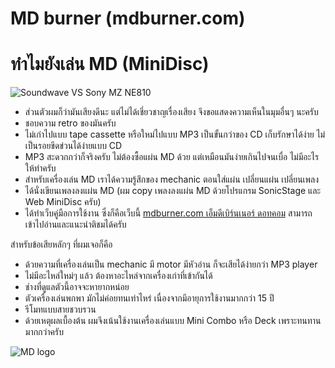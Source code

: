 # MD burner (mdburner.com)

# ทำไมยังเล่น MD (MiniDisc)

![Soundwave VS Sony MZ NE810](/images/soundwave-vs-ne810.png)

- ส่วนตัวผมก็ว่ามันเสียงดีนะ แต่ไม่ได้เชี่ยวชาญเรื่องเสียง จึงขอแสดงความเห็นในมุมอื่นๆ นะครับ
- ชอบความ retro ของมันครับ
- ไม่เก่าไปแบบ tape cassette หรือใหม่ไปแบบ MP3 เป็นขั้นกว่าของ CD เก็บรักษาได้ง่าย ไม่เป็นรอยขีดข่วนได้ง่ายแบบ CD
- MP3 สะดวกกว่าก็จริงครับ ไม่ต้องซื้อแผ่น MD ด้วย แต่เหมือนมันง่ายเกินไปจนเบื่อ ไม่มีอะไรให้ทำครับ
- สำหรับเครื่องเล่น MD เราได้ความรู้สึกของ mechanic ตอนใส่แผ่น เปลี่ยนแผ่น เปลี่ยนเพลง
- ได้นั่งเขียนเพลงลงแผ่น MD (ผม copy เพลงลงแผ่น MD ด้วยโปรแกรม SonicStage และ Web MiniDisc ครับ)
- ได้ทำเว็บคู่มือการใช้งาน ซึ่งก็คือเว็บนี้ [mdburner.com เอ็มดีเบิร์นเนอร์ ดอทคอม](https://mdburner.com) สามารถเข้าไปอ่านและแนะนำติชมได้ครับ

สำหรับข้อเสียหลักๆ ที่ผมเจอก็คือ
- ด้วยความที่เครื่องเล่นเป็น mechanic มี motor มีหัวอ่าน ก็จะเสียได้ง่ายกว่า MP3 player
- ไม่มีอะไหล่ใหม่ๆ แล้ว ต้องหาอะไหล่จากเครื่องเก่าที่เข้ากันได้
- ช่างที่ดูแลตัวนี้อาจจะหายากหน่อย
- ตัวเครื่องเล่นพกพา มักไม่ค่อยทนเท่าไหร่ เนื่องจากมีอายุการใช้งานมากกว่า 15 ปี
- รีโมทแบบสายชวบรวน
- ด้วยเหตุผลเบื้องต้น ผมจึงเน้นใช้งานเครื่องเล่นแบบ Mini Combo หรือ Deck เพราะทนทานมากกว่าครับ



![MD logo](/images/md-logo-transparent.png)
